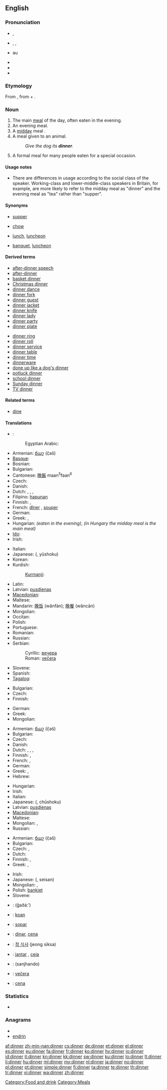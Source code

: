 {{wikipedia|Dinner}}
==English==

===Pronunciation===
* {{a|UK}} {{IPA|/ˈdɪnə/}}, {{SAMPA|/"dIn@/}}
* {{a|US}} {{enPR|dĭnʹər}}, {{IPA|/ˈdɪnɚ/}}, {{SAMPA|/"dIn@`}}
* {{audio|en-us-dinner.ogg|Audio (US)}}au
* {{audio|En-uk-dinner.ogg|Audio (UK)}}
* {{rhymes|ɪnə(r)}}
* {{hyphenation|din|ner}}

===Etymology===
From {{etyl|fro|en}} {{term|disner||lang=fro|lunch, but originally breakfast}}, from {{etyl|la|en}} {{term|dis-||lang=la}} + {{term|ieiuno|iēiūnō|lang=la|to break the fast}}.

===Noun===
{{en-noun|s|-}}

# The main [[meal]] of the day, often eaten in the evening.
# An evening meal.
# A [[midday]] meal {{italbrac|in a context in which the lighter evening meal is called [[supper]] or [[tea]]}}.
# A meal given to an animal.
#: ''Give the dog its '''dinner'''.''
# A formal meal for many people eaten for a special occasion.

====Usage notes====
* There are differences in usage according to the social class of the speaker. Working-class and lower-middle-class speakers in Britain, for example, are more likely to refer to the midday meal as "dinner" and the evening meal as "tea" rather than "supper".

====Synonyms====
* {{sense|main meal of the day, often eaten in the evening}} [[supper]]
* {{sense|meal given to an animal}} [[chow]]
* {{sense|midday meal}} [[lunch]], [[luncheon]]
* {{sense|formal meal for many people eaten at a special occasion}} [[banquet]], [[luncheon]]

====Derived terms====
{{rel-top|Terms derived from ''dinner''}}
* [[after-dinner speech]]
* [[after-dinner]]
* [[basket dinner]]
* [[Christmas dinner]]
* [[dinner dance]]
* [[dinner fork]]
* [[dinner guest]]
* [[dinner jacket]]
* [[dinner knife]]
* [[dinner lady]]
* [[dinner party]]
* [[dinner plate]]
{{rel-mid}}
* [[dinner ring]]
* [[dinner roll]]
* [[dinner service]]
* [[dinner table]]
* [[dinner time]]
* [[dinnerware]]
* [[done up like a dog's dinner]]
* [[potluck dinner]]
* [[school dinner]]
* [[Sunday dinner]]
* [[TV dinner]]
{{rel-bottom}}

====Related terms====
* [[dine]]

====Translations====
{{trans-top|main meal of the day}}
* {{ttbc|ar}}: {{rfc-tbot}}{{t-|ar|عشاء|tr={{LR}}3ashaa'|alt=عَشاء}}
*: Egyptian Arabic: {{rfc-tbot}}{{tø|arz|عشاء|tr={{LR|sc=Arab|xs=Egyptian Arabic}}3ashaa'|sc=Arab}}
* Armenian: [[ճաշ]] (č̣aš)
* [[Basque]]: {{t|eu|afari|xs=Basque}}
* Bosnian: {{t-|bs|večera|f}}
* Bulgarian: {{t+|bg|вечеря|f}}
* Cantonese: [[晚飯]] maan<sup>5</sup>faan<sup>6</sup>
* Czech: {{t+|cs|oběd|m}}
* Danish: {{t+|da|middag}}
* Dutch: {{t+|nl|avondeten|n}}, {{t-|nl|avondmaaltijd|m}}, {{t+|nl|avondmaal|n}}, {{t+|nl|eten|n}}
* Filipino: [[hapunan]]
* Finnish: {{t-|fi|päivällinen}}, {{t+|fi|illallinen}}
* French: [[dîner]] {{m}}, [[souper]] {{m}} {{italbrac|Belgium|Cajun|Swiss and Canadian French -in Belgium, Louisiana, Romandy and Quebec, "dîner" means "lunch"}}
* German: {{t+|de|Abendessen|n}}
* Greek: {{t+|el|φαγητό|n|tr=fagitó}}, {{t|el|κύριο γεύμα|n|tr=kýrio gévma}}
* Hungarian: {{t+|hu|vacsora}} ''(eaten in the evening)'', {{t+|hu|ebéd}} ''(in Hungary the midday meal is the main meal)''
* [[Ido]]: {{t+|io|dineo|xs=Ido}}
* Irish: {{t-|ga|dinnéar|m|xs=Irish}}
{{trans-mid}}
* Italian: {{t+|it|cena|f}}
* Japanese: {{Jpan|[[夕食]]}} ({{Jpan|[[ゆうしょく]]}}, yūshoku)
* Korean: {{t|ko|저녁|tr=jeonyeog|sc=Kore}}
* Kurdish:
*: [[Kurmanji]]: {{t|ku|şîv}} {{f}}
* Latin: {{t+|la|cena|f|alt=cēna}}
* Latvian: [[pusdienas]] {{f|p}}
* [[Macedonian]]: {{t-|mk|вечера|f|tr=véčera}}
* Maltese: {{t-|mt|ċena|f|xs=Maltese}}
* Mandarin: [[晚饭]] (wănfàn); [[晚餐]] (wăncān)
* Mongolian: {{t|mn|оройн хоол|tr=orojn hool|sc=Cyrl|xs=Mongolian}}
* Occitan: {{t+|oc|sopar|m|xs=Occitan}}
* Polish: {{t+|pl|obiad|m}}
* Portuguese: {{t+|pt|jantar}}
* Romanian: {{t-|ro|cină}}
* Russian: {{t+|ru|ужин|m|tr=úžin}}
* Serbian:
*: Cyrillic: [[вечера#Serbian|вечера]] {{f}}
*: Roman: [[večera#Serbian|večera]] {{f}}
* Slovene: {{t+|sl|večerja|f}}
* Spanish: {{t+|es|cena|f}}
* [[Tagalog]]: {{t-|tl|hapunan|xs=Tagalog}}
{{trans-bottom}}

{{trans-top|a meal given to an animal}}
* Bulgarian: {{t|bg|хранене|n}}
* Czech: {{t-|cs|žrádlo|n}}
* Finnish: {{t+|fi|ruoka}}
{{trans-mid}}
* German: {{t+|de|Futter|n}}
* Greek: {{t+|el|τροφή|f|tr=trofí}}
* Mongolian: {{t|mn|амьтны хоол|tr=am'tny hool|sc=Cyrl|xs=Mongolian}}
{{trans-bottom}}

{{trans-top|midday meal}}
* Armenian: [[ճաշ]] (č̣aš)
* Bulgarian: {{t+|bg|обед|m}}
* Czech: {{t+|cs|oběd|m}}
* Danish: {{t+|da|middag}}
* Dutch: {{t|nl|middageten|n}}, {{t|nl|middagmaaltijd|m}}, {{t|nl|middagmaal|n}}, {{t+|nl|lunch|m}}
* Finnish: {{t+|fi|lounas}}, {{t-|fi|päivällinen}}
* French: {{t+|fr|déjeuner|m}}, {{t+|fr|dîner}} {{italbrac|Belgium, Cajun, Swiss, Canadian, Louisiana and Romandy French}}
* German: {{t+|de|Mittagessen|n}}
* Greek: {{t+|el|γεύμα|n|tr=gévma}}, {{t+|el|μεσημεριανό|n|tr=mesimerianó}}
* Hebrew: {{t|he|ארוחת-ערב|tr=arukhát érev}}
{{trans-mid}}
* Hungarian: {{t+|hu|ebéd}}
* Irish: {{t-|ga|dinnéar|m|xs=Irish}}
* Italian: {{t+|it|pranzo|m}}
* Japanese: {{Jpan|[[昼食]]}} ({{Jpan|[[ちゅうしょく]]}}, chūshoku)
* Latvian: [[pusdienas]] {{f|p}}
* [[Macedonian]]: {{t|mk|ручек|m|tr=rúček}}
* Maltese: {{t-|mt|pranzu|m|xs=Maltese}}
* Mongolian: {{t|mn|өдрийн хоол|tr=ôdrijn hool|sc=Cyrl|xs=Mongolian}},  {{t|mn|үдийн хоол|tr=ùdijn hool|sc=Cyrl|xs=Mongolian}}
* Russian: {{t+|ru|обед|m|tr=ob'éd}}
{{trans-bottom}}

{{trans-top|a formal meal}}
* Armenian: [[ճաշ]] (č̣aš)
* Bulgarian: {{t+|bg|банкет|m}}
* Czech: {{t+|cs|oběd|m}}, {{t+|cs|večeře|f}}
* Dutch: {{t|nl|dinee|n}}
* Finnish: {{t+|fi|illallinen}}, {{t-|fi|päivällinen}}
* Greek: {{qualifier|taking place in noon}} {{t+|el|γεύμα|n|tr=gévma}}, {{qualifier|taking place in late afternoon}} {{t|el|δείπνο|n|tr=deípno}}
{{trans-mid}}
* Irish: {{t-|ga|dinnéar|m|xs=Irish}}
* Japanese: {{Jpan|[[正餐]]}} ({{Jpan|[[せいさん]]}}, seisan)
* Mongolian: {{t|mn|цайллага|tr=cajllaga|sc=Cyrl|xs=Mongolian}},  {{t|mn|дайллага|tr=dajllaga|sc=Cyrl|xs=Mongolian}}
* Polish: [[bankiet]] {{m}}
* Slovene: {{t+|sl|večerja|f}}
{{trans-bottom}}

{{checktrans-top}}
* {{ttbc|ar}}: {{Arab|[[غذاء]]}} (ğaðá:’)
* {{ttbc|br}}: [[koan]] {{f}}
* {{ttbc|ca}}: [[sopar]] {{m}}
* {{ttbc|ia}}: [[dinar]], [[cena]]
* {{ttbc|ko}}: [[정 식사]] (jeong siksa)
* {{ttbc|pt}}: [[jantar]] {{m}}, [[ceia]] {{f}}
* {{ttbc|sd}}: {{sd-Arab|[[سانجھاندو]]}} (sanjhando) {{m}}
* {{ttbc|sk}}: [[večera#Slovak|večera]] {{f}}
* {{ttbc|es}}: [[cena#Spanish|cena]] {{f}}
{{trans-bottom}}

===Statistics===
* {{rank|sit|considerable|private|768|dinner|command|etc.|broke}}

===Anagrams===
* {{alphagram|deinnr}}
* [[endrin#English|endrin]]

[[Category:Food and drink]]
[[Category:Meals]]

[[af:dinner]]
[[zh-min-nan:dinner]]
[[cs:dinner]]
[[de:dinner]]
[[et:dinner]]
[[el:dinner]]
[[es:dinner]]
[[eu:dinner]]
[[fa:dinner]]
[[fr:dinner]]
[[ko:dinner]]
[[hy:dinner]]
[[io:dinner]]
[[id:dinner]]
[[it:dinner]]
[[kn:dinner]]
[[kk:dinner]]
[[sw:dinner]]
[[ku:dinner]]
[[lo:dinner]]
[[lt:dinner]]
[[li:dinner]]
[[hu:dinner]]
[[ml:dinner]]
[[my:dinner]]
[[nl:dinner]]
[[ja:dinner]]
[[no:dinner]]
[[pl:dinner]]
[[pt:dinner]]
[[simple:dinner]]
[[fi:dinner]]
[[ta:dinner]]
[[te:dinner]]
[[th:dinner]]
[[tr:dinner]]
[[vi:dinner]]
[[wa:dinner]]
[[zh:dinner]]